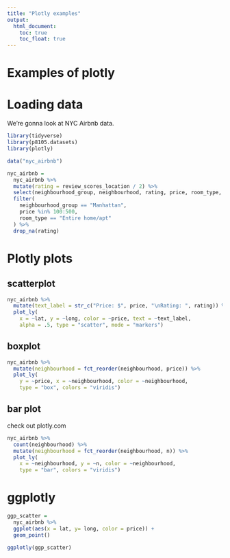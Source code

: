 ```yaml
---
title: "Plotly examples"
output: 
  html_document:
    toc: true
    toc_float: true
---
```


# Examples of plotly

# Loading data

We're gonna look at NYC Airbnb data.

```r
library(tidyverse)
library(p8105.datasets)
library(plotly)
```

```r
data("nyc_airbnb")

nyc_airbnb =
  nyc_airbnb %>%
  mutate(rating = review_scores_location / 2) %>%
  select(neighbourhood_group, neighbourhood, rating, price, room_type, lat, long) %>%
  filter(
    neighbourhood_group == "Manhattan",
    price %in% 100:500,
    room_type == "Entire home/apt"
  ) %>%
  drop_na(rating)
```


# Plotly plots

## scatterplot

```r
nyc_airbnb %>%
  mutate(text_label = str_c("Price: $", price, "\nRating: ", rating)) %>%
  plot_ly(
    x = ~lat, y = ~long, color = ~price, text = ~text_label,
    alpha = .5, type = "scatter", mode = "markers")
```

## boxplot

```r
nyc_airbnb %>%
  mutate(neighbourhood = fct_reorder(neighbourhood, price)) %>%
  plot_ly(
    y = ~price, x = ~neighbourhood, color = ~neighbourhood, 
    type = "box", colors = "viridis")
```

## bar plot

check out plotly.com

```r
nyc_airbnb %>%
  count(neighbourhood) %>%
  mutate(neighbourhood = fct_reorder(neighbourhood, n)) %>%
  plot_ly(
    x = ~neighbourhood, y = ~n, color = ~neighbourhood, 
    type = "bar", colors = "viridis")
```

# ggplotly

```r
ggp_scatter =
  nyc_airbnb %>%
  ggplot(aes(x = lat, y= long, color = price)) +
  geom_point()

ggplotly(ggp_scatter)
```


